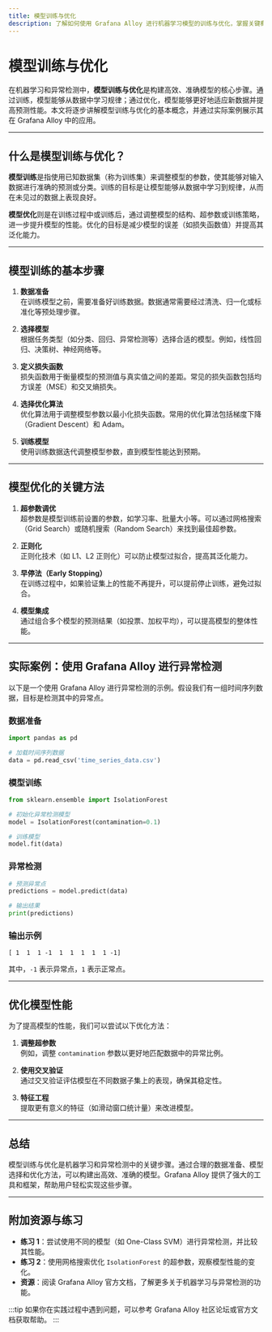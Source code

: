```yaml
---
title: 模型训练与优化
description: 了解如何使用 Grafana Alloy 进行机器学习模型的训练与优化，掌握关键概念和实际应用场景。
---
```


# 模型训练与优化

在机器学习和异常检测中，**模型训练与优化**是构建高效、准确模型的核心步骤。通过训练，模型能够从数据中学习规律；通过优化，模型能够更好地适应新数据并提高预测性能。本文将逐步讲解模型训练与优化的基本概念，并通过实际案例展示其在 Grafana Alloy 中的应用。

---

## 什么是模型训练与优化？

**模型训练**是指使用已知数据集（称为训练集）来调整模型的参数，使其能够对输入数据进行准确的预测或分类。训练的目标是让模型能够从数据中学习到规律，从而在未见过的数据上表现良好。

**模型优化**则是在训练过程中或训练后，通过调整模型的结构、超参数或训练策略，进一步提升模型的性能。优化的目标是减少模型的误差（如损失函数值）并提高其泛化能力。

---

## 模型训练的基本步骤

1. **数据准备**  
   在训练模型之前，需要准备好训练数据。数据通常需要经过清洗、归一化或标准化等预处理步骤。

2. **选择模型**  
   根据任务类型（如分类、回归、异常检测等）选择合适的模型。例如，线性回归、决策树、神经网络等。

3. **定义损失函数**  
   损失函数用于衡量模型的预测值与真实值之间的差距。常见的损失函数包括均方误差（MSE）和交叉熵损失。

4. **选择优化算法**  
   优化算法用于调整模型参数以最小化损失函数。常用的优化算法包括梯度下降（Gradient Descent）和 Adam。

5. **训练模型**  
   使用训练数据迭代调整模型参数，直到模型性能达到预期。

---

## 模型优化的关键方法

1. **超参数调优**  
   超参数是模型训练前设置的参数，如学习率、批量大小等。可以通过网格搜索（Grid Search）或随机搜索（Random Search）来找到最佳超参数。

2. **正则化**  
   正则化技术（如 L1、L2 正则化）可以防止模型过拟合，提高其泛化能力。

3. **早停法（Early Stopping）**  
   在训练过程中，如果验证集上的性能不再提升，可以提前停止训练，避免过拟合。

4. **模型集成**  
   通过组合多个模型的预测结果（如投票、加权平均），可以提高模型的整体性能。

---

## 实际案例：使用 Grafana Alloy 进行异常检测

以下是一个使用 Grafana Alloy 进行异常检测的示例。假设我们有一组时间序列数据，目标是检测其中的异常点。

### 数据准备

```python
import pandas as pd

# 加载时间序列数据
data = pd.read_csv('time_series_data.csv')
```

### 模型训练

```python
from sklearn.ensemble import IsolationForest

# 初始化异常检测模型
model = IsolationForest(contamination=0.1)

# 训练模型
model.fit(data)
```

### 异常检测

```python
# 预测异常点
predictions = model.predict(data)

# 输出结果
print(predictions)
```

### 输出示例

```
[ 1  1  1 -1  1  1  1  1  1 -1]
```

其中，`-1` 表示异常点，`1` 表示正常点。

---

## 优化模型性能

为了提高模型的性能，我们可以尝试以下优化方法：

1. **调整超参数**  
   例如，调整 `contamination` 参数以更好地匹配数据中的异常比例。

2. **使用交叉验证**  
   通过交叉验证评估模型在不同数据子集上的表现，确保其稳定性。

3. **特征工程**  
   提取更有意义的特征（如滑动窗口统计量）来改进模型。

---

## 总结

模型训练与优化是机器学习和异常检测中的关键步骤。通过合理的数据准备、模型选择和优化方法，可以构建出高效、准确的模型。Grafana Alloy 提供了强大的工具和框架，帮助用户轻松实现这些步骤。

---

## 附加资源与练习

- **练习 1**：尝试使用不同的模型（如 One-Class SVM）进行异常检测，并比较其性能。
- **练习 2**：使用网格搜索优化 `IsolationForest` 的超参数，观察模型性能的变化。
- **资源**：阅读 Grafana Alloy 官方文档，了解更多关于机器学习与异常检测的功能。

:::tip
如果你在实践过程中遇到问题，可以参考 Grafana Alloy 社区论坛或官方文档获取帮助。
:::